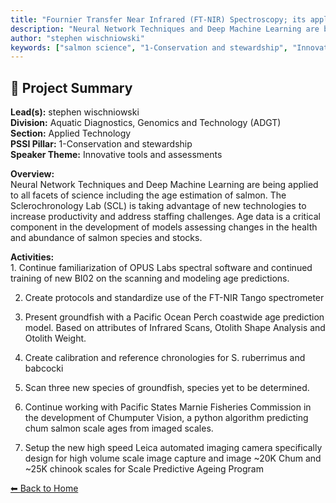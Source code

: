 ---
title: "Fournier Transfer Near Infrared (FT-NIR) Spectroscopy; its application for rapid fish age estimation within the Sclerochronology Lab at the Pacific Biological Station"
description: "Neural Network Techniques and Deep Machine Learning are being applied to all facets of science including the age estimation of salmon. The Sclerochronology Lab (SCL) is taking advantage of new technologies to increase productivity and address staffing challenges. Age data is a critical component in the development of models assessing changes in the health and abundance of salmon species and stocks."
author: "stephen wischniowski"
keywords: ["salmon science", "1-Conservation and stewardship", "Innovative tools and assessments", "Aquatic Diagnostics, Genomics and Technology (ADGT)", "Applied Technology"]
---

## 🧬 Project Summary

**Lead(s):** stephen wischniowski  
**Division:** Aquatic Diagnostics, Genomics and Technology (ADGT)  
**Section:** Applied Technology  
**PSSI Pillar:** 1-Conservation and stewardship  
**Speaker Theme:** Innovative tools and assessments  

**Overview:**  
Neural Network Techniques and Deep Machine Learning are being applied to all facets of science including the age estimation of salmon. The Sclerochronology Lab (SCL) is taking advantage of new technologies to increase productivity and address staffing challenges. Age data is a critical component in the development of models assessing changes in the health and abundance of salmon species and stocks.   

**Activities:**  
1. Continue familiarization of OPUS Labs spectral software and continued training of new BI02 on the scanning and modeling age predictions. 
2. Create protocols and standardize use of the FT-NIR Tango spectrometer
3. Present groundfish with a Pacific Ocean Perch coastwide age prediction model.  Based on attributes of Infrared Scans, Otolith Shape Analysis and Otolith Weight. 
4. Create calibration and reference chronologies for S. ruberrimus and babcocki
5. Scan three new species of groundfish, species yet to be determined.
6. Continue working with Pacific States Marnie Fisheries Commission in the development of Chumputer Vision, a python algorithm predicting chum salmon scale ages from imaged scales. 
7. Setup the new high speed Leica automated imaging camera specifically design for high volume scale image capture and image ~20K Chum and ~25K chinook scales for Scale Predictive Ageing Program

[⬅ Back to Home](../index.qmd)
